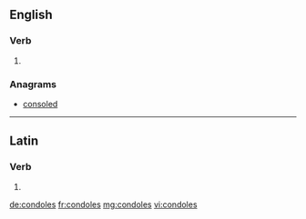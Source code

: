 ==English==

===Verb===
{{head|en}}

# {{en-third-person singular of|condole}}

===Anagrams===
* [[consoled#English|consoled]]

----

==Latin==

===Verb===
{{la-verb-form|condolēs}}

# {{conjugation of|condoleō||2|s|pres|act|ind|lang=la}}

[[de:condoles]]
[[fr:condoles]]
[[mg:condoles]]
[[vi:condoles]]